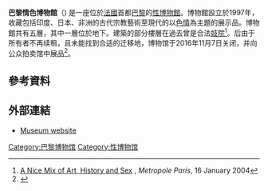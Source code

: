 {{expand|time=2014-11-20T16:05:00+00:00}}
{{refimprove|time=2014-11-20T16:05:00+00:00}}
'''巴黎情色博物館'''（{{lang-fr|Musée de l'érotisme}}) 是一座位於[[法國|法國]]首都[[巴黎|巴黎]]的[[性博物館|性博物館]]。博物館設立於1997年，收藏包括印度、日本、非洲的古代宗教藝術至現代的以[[色情|色情]]為主題的展示品。博物館共有五層，其中一層位於地下。建築的部分樓層在過去曾是合法[[妓院|妓院]]<ref name=mp>[http://www.metropoleparis.com/2004/903/904life.html A Nice Mix of Art, History and Sex] {{Wayback|url=http://www.metropoleparis.com/2004/903/904life.html |date=20110609200436 }}, ''Metropole Paris'', 16 January 2004</ref>。后由于所有者不再续租，且未能找到合适的迁移地，博物馆于2016年11月7日关闭，并向公众拍卖馆中展品<ref>{{Cite web|url=https://culturebox.francetvinfo.fr/arts/expos/musee-de-l-erotisme-la-vente-aux-encheres-atteint-450000-euros-248391|title=Musée de l'Erotisme : la vente aux enchères atteint 450.000 euros|accessdate=2019-03-09|author=Culturebox|date=2016-11-07|publisher=|language=fr|agency=Franceinfo|archive-date=2019-04-15|archive-url=https://web.archive.org/web/20190415054926/https://culturebox.francetvinfo.fr/arts/expos/musee-de-l-erotisme-la-vente-aux-encheres-atteint-450000-euros-248391|dead-url=no}}</ref>。

==參考資料==
{{reflist}}

== 外部連結 ==
{{Commons category|Musée de l'érotisme}}
* [https://web.archive.org/web/20120803081949/http://www.musee-erotisme.com/en Museum website]

[[Category:巴黎博物馆|Category:巴黎博物馆]]
[[Category:性博物馆|Category:性博物馆]]